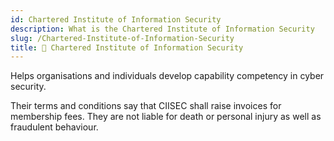 ```yaml
---
id: Chartered Institute of Information Security
description: What is the Chartered Institute of Information Security
slug: /Chartered-Institute-of-Information-Security
title: 👮 Chartered Institute of Information Security
---
```



Helps organisations and individuals develop capability competency in cyber security. 

Their terms and conditions say that CIISEC shall raise invoices for membership fees. They are not liable for death or personal injury as well as fraudulent behaviour.